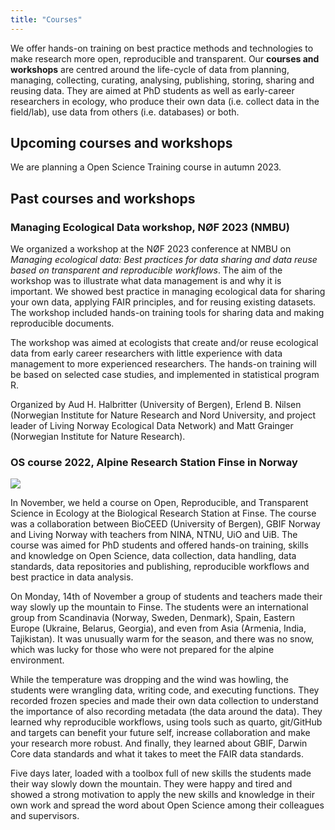 ```yaml
---
title: "Courses"
---
```


We offer hands-on training on best practice methods and technologies to make research more open, reproducible and transparent. 
Our **courses and workshops** are centred around the life-cycle of data from planning, managing, collecting, curating, analysing, publishing, storing, sharing and reusing data. 
They are aimed at PhD students as well as early-career researchers in ecology, who produce their own data (i.e. collect data in the field/lab), use data from others (i.e. databases) or both.


## Upcoming courses and workshops

We are planning a Open Science Training course in autumn 2023.


## Past courses and workshops

### Managing Ecological Data workshop, NØF 2023 (NMBU)

We organized a workshop at the NØF 2023 conference at NMBU on *Managing ecological data: Best practices for data sharing and data reuse based on transparent and reproducible workflows*. 
The aim of the workshop was to illustrate what data management is and why it is important. 
We showed best practice in managing ecological data for sharing your own data, applying FAIR principles, and for reusing existing datasets. 
The workshop included hands-on training tools for sharing data and making reproducible documents.

The workshop was aimed at ecologists that create and/or reuse ecological data from early career researchers with little experience with data management to more experienced researchers. 
The hands-on training will be based on selected case studies, and implemented in statistical program R.

Organized by Aud H. Halbritter (University of Bergen), Erlend B. Nilsen (Norwegian Institute for Nature Research and Nord University, and project leader of Living Norway Ecological Data Network) and Matt Grainger (Norwegian Institute for Nature Research).


### OS course 2022, Alpine Research Station Finse in Norway

![](images/course_2022.jpg)

In November, we held a course on Open, Reproducible, and Transparent Science in Ecology at the Biological Research Station at Finse. The course was a collaboration between BioCEED (University of Bergen), GBIF Norway and Living Norway with teachers from NINA, NTNU, UiO and UiB. The course was aimed for PhD students and offered hands-on training, skills and knowledge on Open Science, data collection, data handling, data standards, data repositories and publishing, reproducible workflows and best practice in data analysis.

On Monday, 14th of November a group of students and teachers made their way slowly up the mountain to Finse. The students were an international group from Scandinavia (Norway, Sweden, Denmark), Spain, Eastern Europe (Ukraine, Belarus, Georgia), and even from Asia (Armenia, India, Tajikistan). It was unusually warm for the season, and there was no snow, which was lucky for those who were not prepared for the alpine environment.

While the temperature was dropping and the wind was howling, the students were wrangling data, writing code, and executing functions. They recorded frozen species and made their own data collection to understand the importance of also recording metadata (the data around the data). They learned why reproducible workflows, using tools such as quarto, git/GitHub and targets can benefit your future self, increase collaboration and make your research more robust. And finally, they learned about GBIF, Darwin Core data standards and what it takes to meet the FAIR data standards.

Five days later, loaded with a toolbox full of new skills the students made their way slowly down the mountain. They were happy and tired and showed a strong motivation to apply the new skills and knowledge in their own work and spread the word about Open Science among their colleagues and supervisors.
